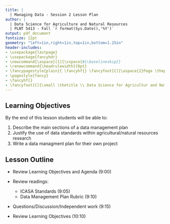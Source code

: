 ```yaml
---
title: |
  | Managing Data - Session 2 Lesson Plan
author: |
  | Data Science for Agriculture and Natural Resources
  | PLNT 5413 - Fall `r format(Sys.Date(),'%Y')`
output: pdf_document
fontsize: 12pt
geometry: "left=1in,right=1in,top=1in,bottom=1.25in"
header-includes:
- \usepackage{lastpage}
- \usepackage{fancyhdr}
- \newcommand{\aspace}[1]{\vspace{#1\baselineskip}}
- \renewcommand{\headrulewidth}{0pt}
- \fancypagestyle{plain}{ \fancyhf{} \fancyfoot[C]{\aspace{2}Page \thepage~of~\pageref{LastPage}} }
- \pagestyle{fancy}
- \fancyhf{}
- \fancyfoot[C]{\small \thetitle \\ Data Science for Agricultur and Natural Resources\\PLNT 5413 - Fall `r format(Sys.Date(),'%Y')`\\ Page \thepage~of~\pageref{LastPage}}
---
```


## Learning Objectives

By the end of this lesson students will be able to:

1. Describe the main sections of a data management plan
2. Justify the use of data standards within agricultural/natural resources research
3. Write a data managment plan for their own project

## Lesson Outline

\setlength{\baselineskip}{1.5\baselineskip}

- Review Learning Objectives and Agenda (9:00)
- Review readings:

    - ICASA Standards (9:05)
    - Data Management Plan Rubric (9:10)

- Questions/Discussion/Independent work (9:15)
- Review Learning Objectives (10:10)


